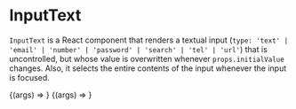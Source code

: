 

<Meta component={InputText} title="UIKit/Controls/InputText" />

# InputText

`InputText` is a React component that renders a textual input (`type: 'text' | 'email' | 'number' | 'password' | 'search' | 'tel' | 'url'`) that is uncontrolled, but whose value is overwritten whenever `props.initialValue` changes. Also, it selects the entire contents of the input whenever the input is focused.

<Canvas>
    <Story
        name="Empty Input"
        args={{
            className: 'input-text',
            placeholder: 'enter text here…',
        }}
    >
        {(args) => <InputText {...args} />}
    </Story>
    <Story
        name="Input With Initial Value"
        args={{
            className: 'input-text',
            initialValue: 'Bolivia',
            placeholder: 'enter the country name',
        }}
    >
        {(args) => <InputText {...args} />}
    </Story>
</Canvas>

<Props story="Input With Initial Value" />
